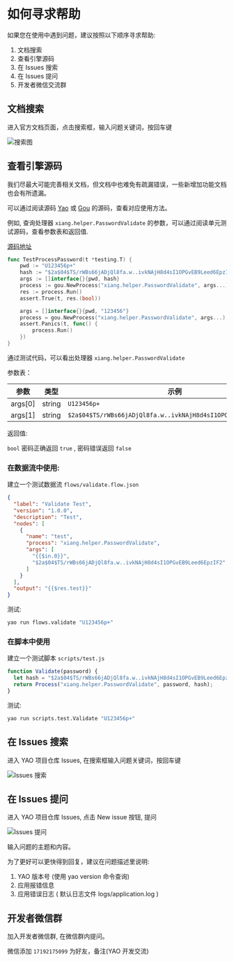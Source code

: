 # 如何寻求帮助

如果您在使用中遇到问题，建议按照以下顺序寻求帮助:

1. 文档搜索
2. 查看引擎源码
3. 在 Issues 搜索
4. 在 Issues 提问
5. 开发者微信交流群

## 文档搜索

进入官方文档页面，点击搜索框，输入问题关键词，按回车键

![搜索图](assets/search.png)

## 查看引擎源码

我们尽最大可能完善相关文档，但文档中也难免有疏漏错误，一些新增加功能文档也会有所遗漏。

可以通过阅读源码 [Yao](https://github.com/YaoApp/yao) 或 [Gou](https://github.com/YaoApp/gou) 的源码，查看对应使用方法。

例如, 查询处理器 `xiang.helper.PasswordValidate` 的参数，可以通过阅读单元测试源码，查看参数表和返回值.

[源码地址](https://github.com/YaoApp/yao/blob/main/helper/password_test.go)

```go
func TestProcessPassword(t *testing.T) {
	pwd := "U123456p+"
	hash := "$2a$04$TS/rWBs66jADjQl8fa.w..ivkNAjH8d4sI1OPGvEB9Leed6EpzIF2"
	args := []interface{}{pwd, hash}
	process := gou.NewProcess("xiang.helper.PasswordValidate", args...)
	res := process.Run()
	assert.True(t, res.(bool))

	args = []interface{}{pwd, "123456"}
	process = gou.NewProcess("xiang.helper.PasswordValidate", args...)
	assert.Panics(t, func() {
		process.Run()
	})
}
```

通过测试代码，可以看出处理器 `xiang.helper.PasswordValidate`

参数表：

| 参数    | 类型   | 示例                                                           |
| ------- | ------ | -------------------------------------------------------------- |
| args[0] | string | `U123456p+`                                                    |
| args[1] | string | `$2a$04$TS/rWBs66jADjQl8fa.w..ivkNAjH8d4sI1OPGvEB9Leed6EpzIF2` |

返回值:

`bool` 密码正确返回 `true` , 密码错误返回 `false`

### 在数据流中使用:

建立一个测试数据流 `flows/validate.flow.json`

```json
{
  "label": "Validate Test",
  "version": "1.0.0",
  "description": "Test",
  "nodes": [
    {
      "name": "test",
      "process": "xiang.helper.PasswordValidate",
      "args": [
        "{{$in.0}}",
        "$2a$04$TS/rWBs66jADjQl8fa.w..ivkNAjH8d4sI1OPGvEB9Leed6EpzIF2"
      ]
    }
  ],
  "output": "{{$res.test}}"
}
```

测试:

```bash
yao run flows.validate "U123456p+"
```

### 在脚本中使用

建立一个测试脚本 `scripts/test.js`

```javascript
function Validate(password) {
  let hash = "$2a$04$TS/rWBs66jADjQl8fa.w..ivkNAjH8d4sI1OPGvEB9Leed6EpzIF2";
  return Process("xiang.helper.PasswordValidate", password, hash);
}
```

测试:

```bash
yao run scripts.test.Validate "U123456p+"
```

## 在 Issues 搜索

进入 YAO 项目仓库 Issues, 在搜索框输入问题关键词，按回车键

![Issues 搜索](assets/Issues-search.png)

## 在 Issues 提问

进入 YAO 项目仓库 Issues, 点击 New issue 按钮, 提问

![Issues 提问](assets/Issues-new.png)

输入问题的主题和内容。

为了更好可以更快得到回复，建议在问题描述里说明:

1. YAO 版本号 (使用 yao version 命令查询)
2. 应用报错信息
3. 应用错误日志 ( 默认日志文件 logs/application.log )

## 开发者微信群

加入开发者微信群, 在微信群内提问。

微信添加 `17192175099` 为好友，备注(YAO 开发交流)
